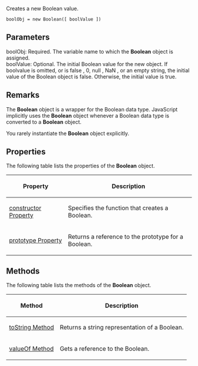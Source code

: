 Creates a new Boolean value.

 boolObj = new Boolean([ boolValue ])
==Parameters==
; boolObj: Required. The variable name to which the '''Boolean''' object is assigned.
; boolValue: Optional. The initial Boolean value for the new object. If boolvalue is omitted, or is false , 0, null , NaN , or an empty string, the initial value of the Boolean object is false. Otherwise, the initial value is true.

==Remarks==
The '''Boolean''' object is a wrapper for the Boolean data type. JavaScript implicitly uses the '''Boolean''' object whenever a Boolean data type is converted to a '''Boolean''' object.

You rarely instantiate the '''Boolean''' object explicitly.


==Properties==
The following table lists the properties of the '''Boolean''' object.

{| class='wikitable'
|-
! Property
! Description
|-
| [[javascript/Boolean/constructor|constructor Property]]
| Specifies the function that creates a Boolean.
|-
| [[javascript/Boolean/prototype|prototype Property]]
| Returns a reference to the prototype for a Boolean.
|}

==Methods==
The following table lists the methods of the '''Boolean''' object.

{| class='wikitable'
|-
! Method
! Description
|-
| [[javascript/Boolean/toString|toString Method]]
| Returns a string representation of a Boolean.
|-
| [[javascript/Boolean/valueOf|valueOf Method]]
| Gets a reference to the Boolean.
|}

